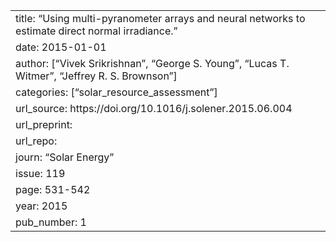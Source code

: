 ---
title: "Using multi-pyranometer arrays and neural networks to estimate direct normal irradiance."
date: 2015-01-01
author: ["Vivek Srikrishnan", "George S. Young", "Lucas T. Witmer", "Jeffrey R. S. Brownson"]
categories: ["solar_resource_assessment"]
url_source: https://doi.org/10.1016/j.solener.2015.06.004
url_preprint: 
url_repo: 
journ: "Solar Energy"
issue: 119
page: 531-542
year: 2015
pub_number: 1
---
